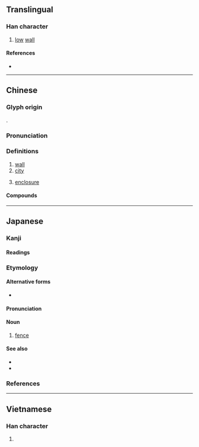 {{character info}}
==Translingual==

===Han character===
{{stroke order|strokes=9}}
{{Han char|rn=32|rad=土|as=06|sn=9|four=41116|canj=GMAM|ids=⿰土亘}}

# [[low]] [[wall]]

====References====
* {{Han ref|kx=0228.200|dkj=05060|dj=0464.170|hdz=10437.110|uh=57A3|ud=22435|bh=ABAE|bd=43950}}

----

==Chinese==
{{zh-forms}}

===Glyph origin===
{{Han etym}}
{{Han compound|土|亘|ls=psc|c1=s|c2=p|t1=earth}}.

===Pronunciation===
{{zh-pron
|m=yuán
|c=wun4
|mn=hoân
|mc=y
|oc=y
|cat=
}}

===Definitions===
{{zh-hanzi}}

# [[wall]]
# [[city]]
# {{lb|zh|astronomy}} [[enclosure]]

====Compounds====
{{zh-der|三垣|垝垣|垣墉|垣牆|垣衣|城垣|堧垣|女垣|宸垣|寒垣|屬垣|屬垣有耳|張垣|掖垣|敗宇頹垣|新垣|斷井頹垣|斷垣殘壁|斷壁殘垣|斷壁頹垣|殘垣敗壁|泥垣宮|牆垣|省垣|短垣自逾|破屋壞垣|破瓦頹垣|籬垣|粉垣|補垣塞穴|襄垣縣|踰垣|鑽穴踰垣|陳垣|西垣}}

----

==Japanese==

===Kanji===
{{ja-kanji|grade=c|rs=土06}}

====Readings====
{{ja-readings
|goon=おん<をん
|kanon=えん<ゑん
|kun=かき-
}}

===Etymology===
{{ja-kanjitab|かき|yomi=k}}
{{rfe|ja}}

====Alternative forms====
* {{ja-r|牆|かき}}

====Pronunciation====
{{ja-pron|かき|acc=2|acc_ref=DJR|y=k}}

====Noun====
{{ja-noun|かき}}

# [[fence]]

====See also====
* {{ja-r|垣%根|かき%ね}}
* {{ja-r|柵|さく}}

===References===
<references/>

----

==Vietnamese==

===Han character===
{{vi-readings|reading=viên|rs=土06}}

# {{rfdef|vi|sort=土06}}